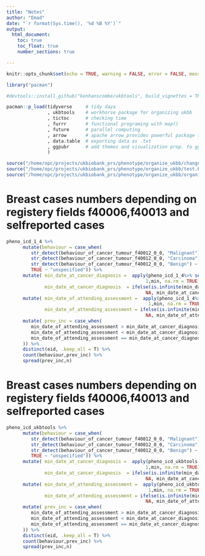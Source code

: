 ```yaml
---
title: "Notes"
author: "Emad"
date: "`r format(Sys.time(), '%d %B %Y')`"
output:
  html_document: 
    toc: true
    toc_float: true
    number_sections: true

---
```


```r
knitr::opts_chunk$set(echo = TRUE, warning = FALSE, error = FALSE, message = FALSE, options(digits = 3))

library("pacman")

#devtools::install_github("kenhanscombe/ukbtools", build_vignettes = TRUE, dependencies = TRUE, force = TRUE)

pacman::p_load(tidyverse     # tidy daya
               , ukbtools    # workhorse package for organizing ukbb
               , tictoc      # checking time 
               , furrr       # functional programing with map()
               , future      # parallel computing
               , arrow       # apache arrow provides powerful package for sharing data
               , data.table  # exporting data as .txt
               , ggpubr      # add themes and visualization prop. to ggplot
               )  
```

```r
source("/home/opc/projects/ukbiobank_prs/phenotype/organize_ukbb/change_me.R")
source("/home/opc/projects/ukbiobank_prs/phenotype/organize_ukbb/test.R")
source("/home/opc/projects/ukbiobank_prs/phenotype/organize_ukbb/organize_ukbb.R")
```

# Breast cases numbers depending on registery fields f40006,f40013 and selfreported cases

```r
pheno_icd_1_4 %>%
      mutate(behaviour = case_when(
         str_detect(behaviour_of_cancer_tumour_f40012_0_0, "Malignant") ~ "Malignant",
         str_detect(behaviour_of_cancer_tumour_f40012_0_0, "Carcinoma") ~ "Carcinoma in situ",
         str_detect(behaviour_of_cancer_tumour_f40012_0_0, "Benign") ~ "Benign",
         TRUE ~ "unspecified")) %>% 
      mutate( min_date_at_cancer_diagnosis =  apply(pheno_icd_1_4%>% select( contains("date_of_cancer_diagnosis")),
                                                   1,min, na.rm = TRUE),
              min_date_at_cancer_diagnosis  = ifelse(is.infinite(min_date_at_cancer_diagnosis  ), 
                                                   NA, min_date_at_cancer_diagnosis  )) %>%
      mutate( min_date_of_attending_assessment =  apply(pheno_icd_1_4%>% select( contains("date_of_attending_assessment")),
                                                    1,min, na.rm = TRUE),
              min_date_of_attending_assessment = ifelse(is.infinite(min_date_of_attending_assessment ), 
                                                   NA, min_date_of_attending_assessment )) %>% 
      mutate( prev_inc = case_when(
         min_date_of_attending_assessment > min_date_at_cancer_diagnosis ~ "prevalent",
         min_date_of_attending_assessment < min_date_at_cancer_diagnosis  ~ "incident",
         min_date_of_attending_assessment == min_date_at_cancer_diagnosis ~ "unknown",
      )) %>%
      distinct(eid, .keep_all = T) %>% 
      count(behaviour,prev_inc) %>% 
      spread(prev_inc,n)
```

# Breast cases numbers depending on registery fields f40006,f40013 and selfreported cases

```r
pheno_icd_ukbtools %>%
      mutate(behaviour = case_when(
         str_detect(behaviour_of_cancer_tumour_f40012_0_0, "Malignant") ~ "Malignant",
         str_detect(behaviour_of_cancer_tumour_f40012_0_0, "Carcinoma") ~ "Carcinoma in situ",
         str_detect(behaviour_of_cancer_tumour_f40012_0_0, "Benign") ~ "Benign",
         TRUE ~ "unspecified")) %>% 
      mutate( min_date_at_cancer_diagnosis =  apply(pheno_icd_ukbtools %>% select( contains("date_of_cancer_diagnosis")),
                                                   1,min, na.rm = TRUE),
              min_date_at_cancer_diagnosis  = ifelse(is.infinite(min_date_at_cancer_diagnosis  ), 
                                                   NA, min_date_at_cancer_diagnosis  )) %>%
      mutate( min_date_of_attending_assessment =  apply(pheno_icd_ukbtools%>% select( contains("date_of_attending_assessment")),
                                                    1,min, na.rm = TRUE),
              min_date_of_attending_assessment = ifelse(is.infinite(min_date_of_attending_assessment ), 
                                                   NA, min_date_of_attending_assessment )) %>% 
      mutate( prev_inc = case_when(
         min_date_of_attending_assessment > min_date_at_cancer_diagnosis ~ "prevalent",
         min_date_of_attending_assessment < min_date_at_cancer_diagnosis  ~ "incident",
         min_date_of_attending_assessment == min_date_at_cancer_diagnosis ~ "unknown",
      )) %>%
      distinct(eid, .keep_all = T) %>% 
      count(behaviour,prev_inc) %>% 
      spread(prev_inc,n)
```